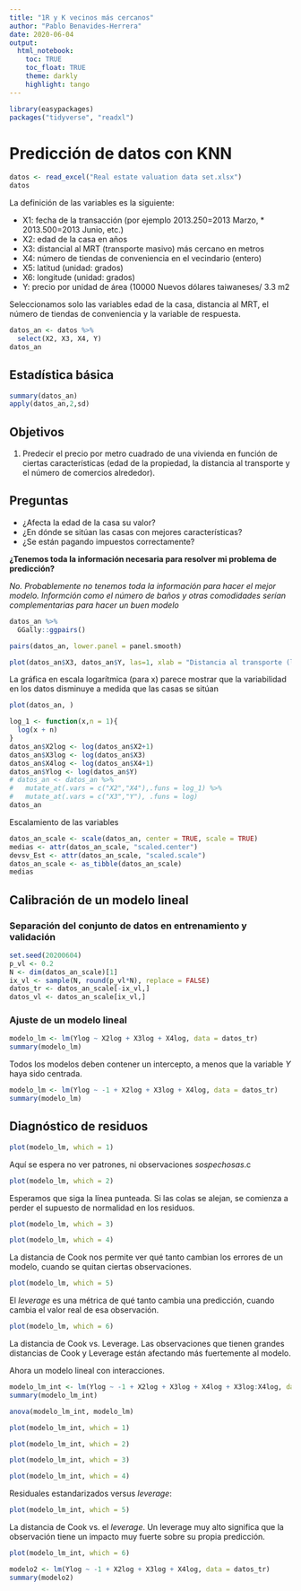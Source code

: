 ```yaml
---
title: "1R y K vecinos más cercanos"
author: "Pablo Benavides-Herrera"
date: 2020-06-04
output: 
  html_notebook:
    toc: TRUE
    toc_float: TRUE
    theme: darkly
    highlight: tango
---
```


```r
library(easypackages)
packages("tidyverse", "readxl")
```


# Predicción de datos con **KNN**

```r
datos <- read_excel("Real estate valuation data set.xlsx")
datos
```

La definición de las variables es la siguiente:

* X1: fecha de la transacción (por ejemplo 2013.250=2013 Marzo, * 2013.500=2013 Junio, etc.)
* X2: edad de la casa en años
* X3: distancial al MRT (transporte masivo) más cercano en metros
* X4: número de tiendas de conveniencia en el vecindario (entero)
* X5: latitud (unidad: grados)
* X6: longitude (unidad: grados)
* Y: precio por unidad de área (10000 Nuevos dólares taiwaneses/ 3.3 m2

Seleccionamos solo las variables edad de la casa, distancia al MRT, el número de tiendas de conveniencia y la variable de respuesta.

```r
datos_an <- datos %>% 
  select(X2, X3, X4, Y)
datos_an
```

## Estadística básica

```r
summary(datos_an)
apply(datos_an,2,sd)
```

## Objetivos

1. Predecir el precio por metro cuadrado de una vivienda en función de ciertas características (edad de la propiedad, la distancia al transporte y el número de comercios alrededor).

## Preguntas


* ¿Afecta la edad de la casa su valor?
* ¿En dónde se sitúan las casas con mejores características?
* ¿Se están pagando impuestos correctamente?


**¿Tenemos toda la información necesaria para resolver mi problema de predicción?**

*No. Probablemente no tenemos toda la información para hacer el mejor modelo. Informción como el número de baños y otras comodidades serían complementarias para hacer un buen modelo* 


```r
datos_an %>% 
  GGally::ggpairs()
```


```r
pairs(datos_an, lower.panel = panel.smooth)
```


```r
plot(datos_an$X3, datos_an$Y, las=1, xlab = "Distancia al transporte (ln m)", ylab = "Precio ($/m2)", main = "Precio vs. distancia al transporte", log = "xy")
```

La gráfica en escala logarítmica (para x) parece mostrar que la variabilidad en los datos disminuye a medida que las casas se sitúan 


```r
plot(datos_an, )
```


```r
log_1 <- function(x,n = 1){
  log(x + n)
}
datos_an$X2log <- log(datos_an$X2+1)
datos_an$X3log <- log(datos_an$X3)
datos_an$X4log <- log(datos_an$X4+1)
datos_an$Ylog <- log(datos_an$Y)
# datos_an <- datos_an %>% 
#   mutate_at(.vars = c("X2","X4"),.funs = log_1) %>% 
#   mutate_at(.vars = c("X3","Y"), .funs = log)
datos_an
```

Escalamiento de las variables

```r
datos_an_scale <- scale(datos_an, center = TRUE, scale = TRUE)
medias <- attr(datos_an_scale, "scaled.center")
devsv_Est <- attr(datos_an_scale, "scaled.scale")
datos_an_scale <- as_tibble(datos_an_scale)
medias
```



## Calibración de un modelo lineal

### Separación del conjunto de datos en entrenamiento y validación

```r
set.seed(20200604)
p_vl <- 0.2
N <- dim(datos_an_scale)[1]
ix_vl <- sample(N, round(p_vl*N), replace = FALSE)
datos_tr <- datos_an_scale[-ix_vl,]
datos_vl <- datos_an_scale[ix_vl,]
```

### Ajuste de un modelo lineal

```r
modelo_lm <- lm(Ylog ~ X2log + X3log + X4log, data = datos_tr)
summary(modelo_lm)
```

Todos los modelos deben contener un intercepto, a menos que la variable *Y* haya sido centrada.

```r
modelo_lm <- lm(Ylog ~ -1 + X2log + X3log + X4log, data = datos_tr)
summary(modelo_lm)
```

## Diagnóstico de residuos

```r
plot(modelo_lm, which = 1)
```
Aquí se espera no ver patrones, ni observaciones *sospechosas*.c

```r
plot(modelo_lm, which = 2)
```

Esperamos que siga la línea punteada. Si las colas se alejan, se comienza a perder el supuesto de normalidad en los residuos.


```r
plot(modelo_lm, which = 3)
```

```r
plot(modelo_lm, which = 4)
```
La distancia de Cook nos permite ver qué tanto cambian los errores de un modelo, cuando se quitan ciertas observaciones.




```r
plot(modelo_lm, which = 5)
```

El *leverage* es una métrica de qué tanto cambia una predicción, cuando cambia el valor real de esa observación.



```r
plot(modelo_lm, which = 6)
```

La distancia de Cook vs. Leverage. Las observaciones que tienen grandes distancias de Cook y Leverage están afectando más fuertemente al modelo.


Ahora un modelo lineal con interacciones.

```r
modelo_lm_int <- lm(Ylog ~ -1 + X2log + X3log + X4log + X3log:X4log, data = datos_tr)
summary(modelo_lm_int)
```

```r
anova(modelo_lm_int, modelo_lm)
```


```r
plot(modelo_lm_int, which = 1)
```

```r
plot(modelo_lm_int, which = 2)
```


```r
plot(modelo_lm_int, which = 3)
```


```r
plot(modelo_lm_int, which = 4)
```

Residuales estandarizados versus *leverage*:


```r
plot(modelo_lm_int, which = 5)
```

La distancia de Cook vs. el *leverage*. Un leverage muy alto significa que la observación tiene un impacto muy fuerte sobre su propia predicción.

```r
plot(modelo_lm_int, which = 6)
```



```r
modelo2 <- lm(Ylog ~ -1 + X2log + X3log + X4log, data = datos_tr)
summary(modelo2)
```


